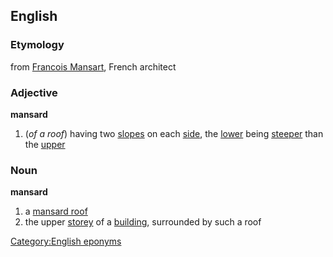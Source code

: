 ==English==
===Etymology===
from [[w:Francois Mansart|Francois Mansart]], French architect

===Adjective===
{{wikipedia}}
'''mansard'''

#(''of a roof'') having two [[slope]]s on each [[side]], the [[lower]] being [[steeper]] than the [[upper]]

===Noun===
'''mansard'''

# a [[mansard roof]]
# the upper [[storey]] of a [[building]], surrounded by such a roof

[[Category:English eponyms]]